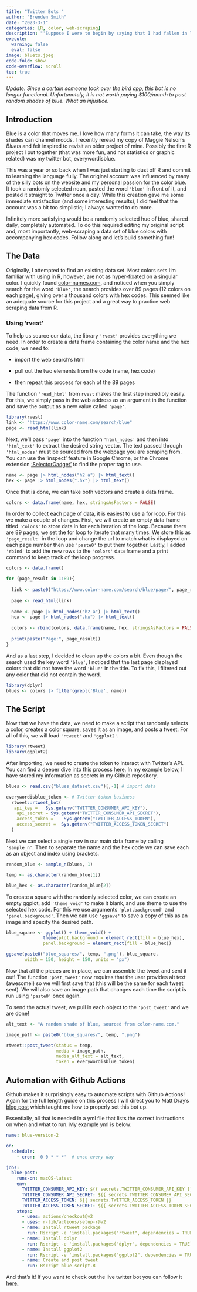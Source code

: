 ```yaml
---
title: "Twitter Bots "
author: "Brenden Smith"
date: "2023-3-1"
categories: [R, color, web-scraping]
description: "'Suppose I were to begin by saying that I had fallen in love with a color.'"
execute: 
  warning: false
  eval: false
image: bluets.jpeg
code-fold: show
code-overflow: scroll
toc: true
---
```


*Update: Since a certain someone took over the bird app, this bot is no longer functional. Unfortunately, it is not worth paying \$100/month to post random shades of blue. What an injustice.*

## Introduction

Blue is a color that moves me. I love how many forms it can take, the way its shades can channel moods. I recently reread my copy of Maggie Nelson's *Bluets* and felt inspired to revisit an older project of mine. Possibly the first R project I put together (that was more fun, and not statistics or graphic related) was my twitter bot, everywordisblue.

This was a year or so back when I was just starting to dust off R and commit to learning the language fully. The original account was influenced by many of the silly bots on the website and my personal passion for the color blue. It took a randomly selected noun, pasted the word `'blue'` in front of it, and posted it straight to Twitter once a day. While this creation gave me some immediate satisfaction (and some interesting results), I did feel that the account was a bit too simplistic; I always wanted to do more.

Infinitely more satisfying would be a randomly selected hue of blue, shared daily, completely automated. To do this required editing my original script and, most importantly, web-scraping a data set of blue colors with accompanying hex codes. Follow along and let's build something fun!

## The Data

Originally, I attempted to find an existing data set. Most colors sets I'm familiar with using in R, however, are not as hyper-fixated on a singular color. I quickly found [color-names.com](color-names.com), and noticed when you simply search for the word `'blue'`, the search provides over 89 pages (12 colors on each page), giving over a thousand colors with hex codes. This seemed like an adequate source for this project and a great way to practice web scraping data from R.

### Using 'rvest'

To help us source our data, the library `'rvest'` provides everything we need. In order to create a data frame containing the color name and the hex code, we need to:

-   import the web search's html

-   pull out the two elements from the code (name, hex code)

-   then repeat this process for each of the 89 pages

The function `'read_html'` from `rvest` makes the first step incredibly easily. For this, we simply pass in the web address as an argument in the function and save the output as a new value called `'page'`.

```r
library(rvest)
link <- "https://www.color-name.com/search/blue"
page <- read_html(link)
```

Next, we'll pass `'page'` into the function `'html_nodes'` and then into `'html_text'` to extract the desired string vector. The text passed through `'html_nodes'` must be sourced from the webpage you are scraping from. You can use the 'inspect' feature in Google Chrome, or the Chrome extension ['SelectorGadget'](https://chrome.google.com/webstore/detail/selectorgadget/mhjhnkcfbdhnjickkkdbjoemdmbfginb?hl=en) to find the proper tag to use.

```r
name <- page |> html_nodes("h2 a") |> html_text()
hex <- page |> html_nodes(".hx") |> html_text()
```

Once that is done, we can take both vectors and create a data frame.

```r
colors <- data.frame(name, hex, stringsAsFactors = FALSE)
```

In order to collect each page of data, it is easiest to use a for loop. For this we make a couple of changes. First, we will create an empty data frame titled `'colors'` to store data in for each iteration of the loop. Because there are 89 pages, we set the for loop to iterate that many times. We store this as `'page_result'` in the loop and change the url to match what is displayed on each page number then use `'paste0'` to put them together. Lastly, I added `'rbind'` to add the new rows to the `'colors'` data frame and a print command to keep track of the loop progress.

```r
colors <- data.frame()

for (page_result in 1:89){
  
  link <- paste0("https://www.color-name.com/search/blue/page/", page_result)
  
  page <- read_html(link)
  
  name <- page |> html_nodes("h2 a") |> html_text()
  hex <- page |> html_nodes(".hx") |> html_text()
  
  colors <- rbind(colors, data.frame(name, hex, stringsAsFactors = FALSE))
  
  print(paste("Page:", page_result))
}
```

And as a last step, I decided to clean up the colors a bit. Even though the search used the key word `'blue'`, I noticed that the last page displayed colors that did not have the word `'blue'` in the title. To fix this, I filtered out any color that did not contain the word.

```r
library(dplyr)
blues <- colors |> filter(grepl('Blue', name))
```

## The Script

Now that we have the data, we need to make a script that randomly selects a color, creates a color square, saves it as an image, and posts a tweet. For all of this, we will load `'rtweet'` and `'ggplot2'`.

```r
library(rtweet)
library(ggplot2)
```

After importing, we need to create the token to interact with Twitter's API. You can find a deeper dive into this process [here.](https://www.r-bloggers.com/2022/04/r-access-to-twitters-v2-api/) In my example below, I have stored my information as secrets in my Github repository.

```r
blues <- read.csv("blues_dataset.csv")[,-1] # import data 

everywordisblue_token <- # Twitter token business
  rtweet::rtweet_bot(
   api_key =   Sys.getenv("TWITTER_CONSUMER_API_KEY"),
    api_secret = Sys.getenv("TWITTER_CONSUMER_API_SECRET"),
    access_token =    Sys.getenv("TWITTER_ACCESS_TOKEN"),
    access_secret =  Sys.getenv("TWITTER_ACCESS_TOKEN_SECRET")
  )
```

Next we can select a single row in our main data frame by calling `'sample_n'`. Then to separate the name and the hex code we can save each as an object and index using brackets.

```r
random_blue <- sample_n(blues, 1)

temp <- as.character(random_blue[1])

blue_hex <- as.character(random_blue[2])
```

To create a square with the randomly selected color, we can create an empty ggplot, add `'theme_void'` to make it blank, and use theme to use the selected hex code. For this we use arguments `'plot.background'` and `'panel.background'`. Then we can use `'ggsave'` to save a copy of this as an image and specify the desired path.

```r
blue_square <- ggplot() + theme_void() +
              theme(plot.background = element_rect(fill = blue_hex),
              panel.background = element_rect(fill = blue_hex))

ggsave(paste0("blue_squares/", temp, ".png"), blue_square,
       width = 150, height = 150, units = "px")
```

Now that all the pieces are in place, we can assemble the tweet and sent it out! The function `'post_tweet'` now requires that the user provides alt text (awesome!) so we will first save that (this will be the same for each tweet sent). We will also save an image path that changes each time the script is run using `'paste0'` once again.

To send the actual tweet, we pull in each object to the `'post_tweet'` and we are done!

```r
alt_text <- "A random shade of blue, sourced from color-name.com."

image_path <- paste0("blue_squares/", temp, ".png")

rtweet::post_tweet(status = temp, 
                   media = image_path, 
                   media_alt_text = alt_text,
                   token = everywordisblue_token)
```

## Automation with Github Actions

Github makes it surprisingly easy to automate scripts with Github Actions! Again for the full length guide on this process I will direct you to Matt Dray's [blog post](https://www.rostrum.blog/2020/09/21/londonmapbot/) which taught me how to properly set this bot up.

Essentially, all that is needed in a yml file that lists the correct instructions on when and what to run. My example yml is below:

```yml
name: blue-version-2

on:
  schedule:
    - cron: '0 0 * * *'  # once every day

jobs:
  blue-post:
    runs-on: macOS-latest
    env:
      TWITTER_CONSUMER_API_KEY: ${{ secrets.TWITTER_CONSUMER_API_KEY }}
      TWITTER_CONSUMER_API_SECRET: ${{ secrets.TWITTER_CONSUMER_API_SECRET }}
      TWITTER_ACCESS_TOKEN: ${{ secrets.TWITTER_ACCESS_TOKEN }}
      TWITTER_ACCESS_TOKEN_SECRET: ${{ secrets.TWITTER_ACCESS_TOKEN_SECRET }}
    steps:
      - uses: actions/checkout@v2
      - uses: r-lib/actions/setup-r@v2
      - name: Install rtweet package
        run: Rscript -e 'install.packages("rtweet", dependencies = TRUE)'
      - name: Install dplyr
        run: Rscript -e 'install.packages("dplyr", dependencies = TRUE)'
      - name: Install ggplot2
        run: Rscript -e 'install.packages("ggplot2", dependencies = TRUE)'
      - name: Create and post tweet
        run: Rscript blue-script.R
```

And that's it! If you want to check out the live twitter bot you can follow it [here.](https://twitter.com/everywordisblue)
